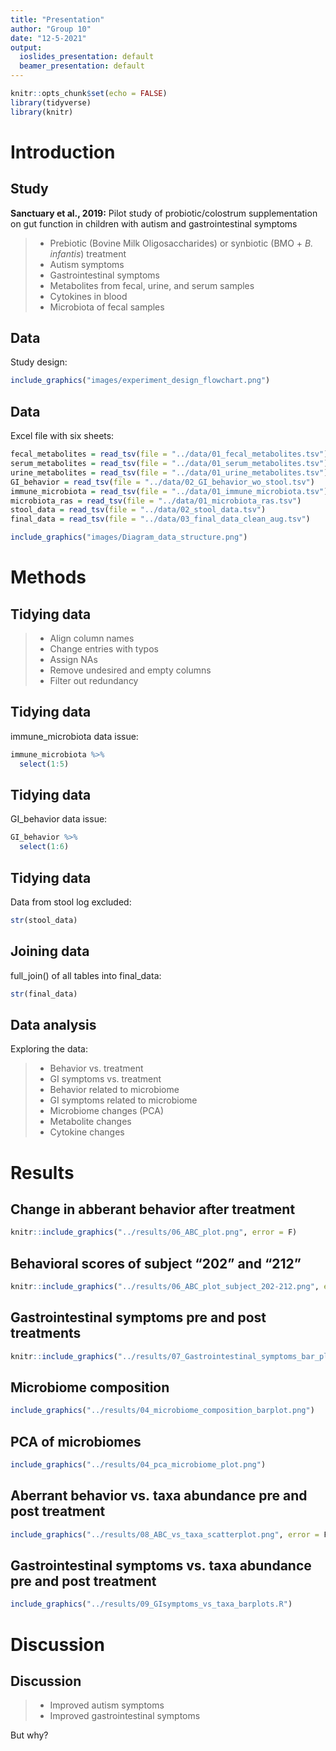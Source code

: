 ```yaml
---
title: "Presentation"
author: "Group 10"
date: "12-5-2021"
output:
  ioslides_presentation: default
  beamer_presentation: default
---
```


```r
knitr::opts_chunk$set(echo = FALSE)
library(tidyverse)
library(knitr)
```

# Introduction 

## Study {.build}

__Sanctuary et al., 2019:__
Pilot study of probiotic/colostrum supplementation on gut function in children with autism and gastrointestinal symptoms

> - Prebiotic (Bovine Milk Oligosaccharides) or synbiotic (BMO + _B. infantis_) treatment
 - Autism symptoms
 - Gastrointestinal symptoms
 - Metabolites from fecal, urine, and serum samples
 - Cytokines in blood
 - Microbiota of fecal samples

## Data


Study design:

```r
include_graphics("images/experiment_design_flowchart.png")
```


## Data

Excel file with six sheets:


```r
fecal_metabolites = read_tsv(file = "../data/01_fecal_metabolites.tsv")
serum_metabolites = read_tsv(file = "../data/01_serum_metabolites.tsv")
urine_metabolites = read_tsv(file = "../data/01_urine_metabolites.tsv")
GI_behavior = read_tsv(file = "../data/02_GI_behavior_wo_stool.tsv")
immune_microbiota = read_tsv(file = "../data/01_immune_microbiota.tsv")
microbiota_ras = read_tsv(file = "../data/01_microbiota_ras.tsv")
stool_data = read_tsv(file = "../data/02_stool_data.tsv")
final_data = read_tsv(file = "../data/03_final_data_clean_aug.tsv")

```


```r
include_graphics("images/Diagram_data_structure.png")
```


# Methods

## Tidying data

>- Align column names
- Change entries with typos
- Assign NAs
- Remove undesired and empty columns
- Filter out redundancy


## Tidying data

immune_microbiota data issue:

```r
immune_microbiota %>% 
  select(1:5)
```

## Tidying data

GI_behavior data issue:

```r
GI_behavior %>% 
  select(1:6)
```

## Tidying data

Data from stool log excluded:

```r
str(stool_data)
```

## Joining data

full_join() of all tables into final_data:

```r
str(final_data)
```


## Data analysis {.build}

Exploring the data:

> - Behavior vs. treatment
- GI symptoms vs. treatment
- Behavior related to microbiome
- GI symptoms related to microbiome
- Microbiome changes (PCA)
- Metabolite changes
- Cytokine changes

# Results


## Change in abberant behavior after treatment

```r
knitr::include_graphics("../results/06_ABC_plot.png", error = F)
```

## Behavioral scores of subject "202" and "212" 

```r
knitr::include_graphics("../results/06_ABC_plot_subject_202-212.png", error = F)
```

## Gastrointestinal symptoms pre and post treatments

```r
knitr::include_graphics("../results/07_Gastrointestinal_symptoms_bar_plot.png", error = F)
```


## Microbiome composition

```r
include_graphics("../results/04_microbiome_composition_barplot.png")
```

## PCA of microbiomes

```r
include_graphics("../results/04_pca_microbiome_plot.png")
```

## Aberrant behavior vs. taxa abundance pre and post treatment

```r
include_graphics("../results/08_ABC_vs_taxa_scatterplot.png", error = F)
```

## Gastrointestinal symptoms vs. taxa abundance pre and post treatment

```r
include_graphics("../results/09_GIsymptoms_vs_taxa_barplots.R")
```


# Discussion

## Discussion

> - Improved autism symptoms
- Improved gastrointestinal symptoms

But why?